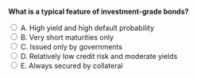 ::: {.question-block}

<form onsubmit="event.preventDefault(); checkAnswer('module6_mcq_q78')" data-correct-answer="D">
<strong style="display: block;">What is a typical feature of investment-grade bonds?</strong>

<label><input type="radio" name="module6_mcq_q78" value="A"> A. High yield and high default probability</label><br>
<label><input type="radio" name="module6_mcq_q78" value="B"> B. Very short maturities only</label><br>
<label><input type="radio" name="module6_mcq_q78" value="C"> C. Issued only by governments</label><br>
<label><input type="radio" name="module6_mcq_q78" value="D"> D. Relatively low credit risk and moderate yields</label><br>
<label><input type="radio" name="module6_mcq_q78" value="E"> E. Always secured by collateral</label><br>
</form>

<div id="feedback-module6_mcq_q78" class="feedback" style="display:none;">
✅ Correct: D. Investment-grade bonds are considered safe, offering lower yields than speculative bonds.
</div>

:::
